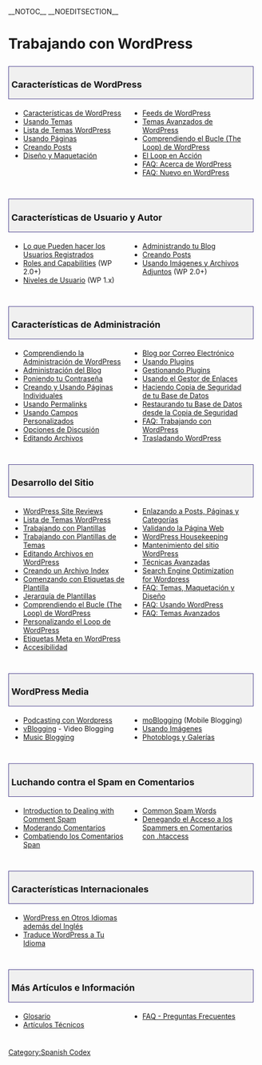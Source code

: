__NOTOC__ __NOEDITSECTION__
<h1>Trabajando con WordPress</h1>

<div style="width:95%; font-size: 110%; text-decoration:none; padding: 0px 5px; margin: 20px 0px 5px; background-color: #f0f0f0; border: 1px solid darkslateblue">
=== Características de WordPress ===
</div>

<div style="width: 45%; margin:0px 6px; float:left">
* [[es:WordPress Features|Características de WordPress]]
* [[es:Using Themes|Usando Temas]]
* [[Using_Themes/Theme_List|Lista de Temas WordPress]]
* [[es:Pages|Usando Páginas]]
* [[Writing Posts|Creando Posts]]
* [[Blog Design and Layout|Diseño y Maquetación]]
</div>
<div style="width: 45%; margin:0px 6px; float:left; display: inline">
* [[WordPress Feeds|Feeds de WordPress]]
* [[Advanced_Topics|Temas Avanzados de WordPress]]
* [[The_Loop|Comprendiendo el Bucle (The Loop) de WordPress]]
* [[es:The Loop in Action|El Loop en Acción]]
* [[FAQ About WordPress|FAQ: Acerca de WordPress]]
* [[FAQ New To WordPress|FAQ: Nuevo en WordPress]]
</div>
<div style="clear:both; height:10px">
</div>

<div style="width:95%; font-size: 110%; text-decoration:none; padding: 0px 5px; margin: 20px 0px 5px; background-color: #f0f0f0; border: 1px solid darkslateblue">
=== Características de Usuario y Autor ===
</div>
<div style="width: 45%; margin:0px 6px; float:left">
* [[Registered_User_Features| Lo que Pueden hacer los Usuarios Registrados]]
* [[Roles_and_Capabilities| Roles and Capabilities]] (WP 2.0+)
* [[User Levels|Niveles de Usuario]] (WP 1.x)
</div>
<div style="width: 45%; margin:0px 6px; float:left; display: inline">
* [[Administering Your Blog|Administrando tu Blog]]
* [[Writing Posts|Creando Posts]]
* [[Using Image and File Attachments|Usando Imágenes y Archivos Adjuntos]] (WP 2.0+)
</div>
<div style="clear:both; height:10px">
</div>

<div style="width:95%; font-size: 110%; text-decoration:none; padding: 0px 5px; margin: 20px 0px 5px; background-color: #f0f0f0; border: 1px solid darkslateblue">
=== Características de Administración ===
</div>
<div style="width: 45%; margin:0px 6px; float:left">
* [[Administration Panels|Comprendiendo la Administración de WordPress]]
* [[Administering Your Blog|Administración del Blog]]
* [[Resetting Your Password|Poniendo tu Contraseña]]
* [[es:Pages|Creando y Usando Páginas Individuales]]
* [[es:Using Permalinks|Usando Permalinks]]
* [[Custom Fields|Usando Campos Personalizados]]
* [[Discussion Options|Opciones de Discusión]]
* [[Editing Files|Editando Archivos]]
</div>
<div style="width: 45%; margin:0px 6px; float:left; display: inline">

* [[Blog by Email|Blog por Correo Electrónico]] 
* [[Plugins|Usando Plugins]]
* [[Managing Plugins|Gestionando Plugins]]
* [[Links Manager|Usando el Gestor de Enlaces]]
* [[Backing Up Your Database|Haciendo Copia de Seguridad de tu Base de Datos]]
* [[Restoring Your Database From Backup|Restaurando tu Base de Datos desde la Copia de Seguridad]]
* [[FAQ Working with WordPress|FAQ: Trabajando con WordPress]]
* [[Moving WordPress|Trasladando WordPress]] 
</div>
<div style="clear:both; height:10px">
</div>

<div style="width:95%; font-size: 110%; text-decoration:none; padding: 0px 5px; margin: 20px 0px 5px; background-color: #f0f0f0; border: 1px solid darkslateblue">
=== Desarrollo del Sitio ===
</div>
<div style="width: 45%; margin:0px 6px; float:left">
* [[WordPress Site Reviews]] 
* [[Using_Themes/Theme_List|Lista de Temas WordPress]]
* [[es:Templates|Trabajando con Plantillas]]
* [[Theme_Development#Theme_Templates|Trabajando con Plantillas de Temas]]
* [[Editing Files|Editando Archivos en WordPress]]
* [[Creating_an_Archive_Index|Creando un Archivo Index]]
* [[Stepping Into Template Tags|Comenzando con Etiquetas de Plantilla]]
* [[Template Hierarchy|Jerarquía de Plantillas]]
* [[The_Loop|Comprendiendo el Bucle (The Loop) de WordPress]]
* [[es:The Loop in Action|Personalizando el Loop de WordPress]]
* [[Meta Tags in WordPress|Etiquetas Meta en WordPress]]
* [[Accessibility|Accesibilidad]] 
</div>
<div style="width: 45%; margin:0px 6px; float:left; display: inline">
* [[Linking Posts Pages and Categories|Enlazando a Posts, Páginas y Categorías]]
* [[Validating a Website|Validando la Página Web]]
* [[WordPress Housekeeping]]
* [[WordPress Site Maintenance|Mantenimiento del sitio WordPress]]
* [[Advanced_Topics|Técnicas Avanzadas]]
* [[Search Engine Optimization for Wordpress]] 
* [[FAQ Layout and Design|FAQ: Temas, Maquetación y Diseño]] 
* [[FAQ Using WordPress|FAQ: Usando WordPress]]
* [[FAQ Advanced Topics|FAQ: Temas Avanzados]]
</div>
<div style="clear:both; height:10px">
</div>

<div style="width:95%; font-size: 110%; text-decoration:none; padding: 0px 5px; margin: 20px 0px 5px; background-color: #f0f0f0; border: 1px solid darkslateblue">
=== WordPress Media ===
</div>
<div style="width: 45%; margin:0px 6px; float:left">
* [[Podcasting|Podcasting con Wordpress]]
* [[vBlogging]] - Video Blogging
* [[Music Blogging]]
</div>
<div style="width: 45%; margin:0px 6px; float:left; display: inline">
* [[moBlogging]] (Mobile Blogging)
* [[Using Images|Usando Imágenes]]
* [[Photoblogs and Galleries|Photoblogs y Galerías]]
</div>
<div style="clear:both; height:10px">
</div>

<div style="width:95%; font-size: 110%; text-decoration:none; padding: 0px 5px; margin: 20px 0px 5px; background-color: #f0f0f0; border: 1px solid darkslateblue">
=== Luchando contra el Spam en Comentarios ===
</div>
<div style="width: 45%; margin:0px 6px; float:left">
* [[Comment Spam|Introduction to Dealing with Comment Spam]]
* [[Comment Moderation|Moderando Comentarios]]
* [[Combating Comment Spam|Combatiendo los Comentarios Span]]
</div>
<div style="width: 45%; margin:0px 6px; float:left; display: inline">
* [[Spam Words|Common Spam Words]]
* [[Combating_Comment_Spam/Denying_Access|Denegando el Acceso a los Spammers en Comentarios con .htaccess]]
</div>
<div style="clear:both; height:10px">
</div>

<div style="width:95%; font-size: 110%; text-decoration:none; padding: 0px 5px; margin: 20px 0px 5px; background-color: #f0f0f0; border: 1px solid darkslateblue">

=== Características Internacionales ===
</div>
<div style="width: 45%; margin:0px 6px; float:left">
* [[Localization|WordPress en Otros Idiomas además del Inglés]]
* [[Localizing_WordPress|Traduce WordPress a Tu Idioma]]

</div>
<div style="clear:both; height:10px">
</div>

<div style="width:95%; font-size: 110%; text-decoration:none; padding: 0px 5px; margin: 20px 0px 5px; background-color: #f0f0f0; border: 1px solid darkslateblue">
=== Más Artículos e Información ===
</div>
<div style="width: 45%; margin:0px 6px; float:left">
* [[Glossary|Glosario]]
* [[Technical Articles|Artículos Técnicos]]
</div>
<div style="width: 45%; margin:0px 6px; float:left; display: inline">
* [[FAQ|FAQ - Preguntas Frecuentes]]
</div>

<div style="clear:both; height:10px">
</div>

{{es:Copyedit}}
{{es:toclist}}

[[Category:Spanish Codex]]